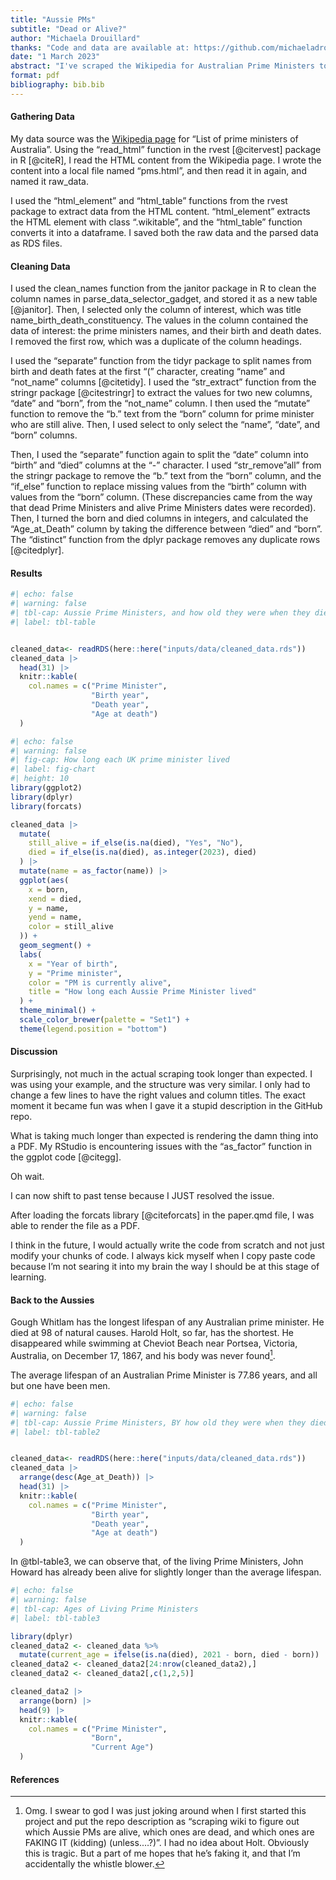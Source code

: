 ```yaml
---
title: "Aussie PMs"
subtitle: "Dead or Alive?"
author: "Michaela Drouillard"
thanks: "Code and data are available at: https://github.com/michaeladrouillard/AussiePMs_DeadOrAlive.git."
date: "1 March 2023"
abstract: "I've scraped the Wikipedia for Australian Prime Ministers to visualize their birth and death dates. This is for Tutorial 7."
format: pdf
bibliography: bib.bib
---
```


#### Gathering Data

My data source was the [Wikipedia page](https://en.wikipedia.org/wiki/List_of_prime_ministers_of_Australia) for "List of prime ministers of Australia". Using the "read_html" function in the rvest \[@citervest\] package in R [@citeR], I read the HTML content from the Wikipedia page. I wrote the content into a local file named "pms.html", and then read it in again, and named it raw_data.

I used the "html_element" and "html_table" functions from the rvest package to extract data from the HTML content. "html_element" extracts the HTML element with class ".wikitable", and the "html_table" function converts it into a dataframe. I saved both the raw data and the parsed data as RDS files.

#### Cleaning Data

I used the clean_names function from the janitor package in R to clean the column names in parse_data_selector_gadget, and stored it as a new table [@janitor]. Then, I selected only the column of interest, which was title name_birth_death_constituency. The values in the column contained the data of interest: the prime ministers names, and their birth and death dates. I removed the first row, which was a duplicate of the column headings.

I used the "separate" function from the tidyr package to split names from birth and death fates at the first "(" character, creating "name" and "not_name" columns [@citetidy]. I used the "str_extract" function from the stringr package [@citestringr] to extract the values for two new columns, "date" and "born", from the "not_name" column. I then used the "mutate" function to remove the "b." text from the "born" column for prime minister who are still alive. Then, I used select to only select the "name", "date", and "born" columns.

Then, I used the "separate" function again to split the "date" column into "birth" and "died" columns at the "-" character. I used "str_remove"all" from the stringr package to remove the "b." text from the "born" column, and the "if_else" function to replace missing values from the "birth" column with values from the "born" column. (These discrepancies came from the way that dead Prime Ministers and alive Prime Ministers dates were recorded). Then, I turned the born and died columns in integers, and calculated the "Age_at_Death" column by taking the difference between "died" and "born". The "distinct" function from the dplyr package removes any duplicate rows [@citedplyr].

#### Results

```r
#| echo: false
#| warning: false
#| tbl-cap: Aussie Prime Ministers, and how old they were when they died
#| label: tbl-table


cleaned_data<- readRDS(here::here("inputs/data/cleaned_data.rds"))
cleaned_data |>
  head(31) |>
  knitr::kable(
    col.names = c("Prime Minister", 
                  "Birth year", 
                  "Death year", 
                  "Age at death")
  )

```

```r
#| echo: false
#| warning: false
#| fig-cap: How long each UK prime minister lived
#| label: fig-chart
#| height: 10
library(ggplot2)
library(dplyr)
library(forcats)

cleaned_data |>
  mutate(
    still_alive = if_else(is.na(died), "Yes", "No"),
    died = if_else(is.na(died), as.integer(2023), died)
  ) |>
  mutate(name = as_factor(name)) |>
  ggplot(aes(
    x = born,
    xend = died,
    y = name,
    yend = name,
    color = still_alive
  )) +
  geom_segment() +
  labs(
    x = "Year of birth",
    y = "Prime minister",
    color = "PM is currently alive",
    title = "How long each Aussie Prime Minister lived"
  ) +
  theme_minimal() +
  scale_color_brewer(palette = "Set1") +
  theme(legend.position = "bottom")
```

#### Discussion

Surprisingly, not much in the actual scraping took longer than expected. I was using your example, and the structure was very similar. I only had to change a few lines to have the right values and column titles. The exact moment it became fun was when I gave it a stupid description in the GitHub repo.

What is taking much longer than expected is rendering the damn thing into a PDF. My RStudio is encountering issues with the "as_factor" function in the ggplot code [@citegg].

Oh wait.

I can now shift to past tense because I JUST resolved the issue.

After loading the forcats library [@citeforcats] in the paper.qmd file, I was able to render the file as a PDF.

I think in the future, I would actually write the code from scratch and not just modify your chunks of code. I always kick myself when I copy paste code because I'm not searing it into my brain the way I should be at this stage of learning.

#### Back to the Aussies

Gough Whitlam has the longest lifespan of any Australian prime minister. He died at 98 of natural causes. Harold Holt, so far, has the shortest. He disappeared while swimming at Cheviot Beach near Portsea, Victoria, Australia, on December 17, 1867, and his body was never found[^1].

[^1]: Omg. I swear to god I was just joking around when I first started this project and put the repo description as "scraping wiki to figure out which Aussie PMs are alive, which ones are dead, and which ones are FAKING IT (kidding) (unless\....?)". I had no idea about Holt. Obviously this is tragic. But a part of me hopes that he's faking it, and that I'm accidentally the whistle blower.

The average lifespan of an Australian Prime Minister is 77.86 years, and all but one have been men.

```r
#| echo: false
#| warning: false
#| tbl-cap: Aussie Prime Ministers, BY how old they were when they died
#| label: tbl-table2


cleaned_data<- readRDS(here::here("inputs/data/cleaned_data.rds"))
cleaned_data |>
  arrange(desc(Age_at_Death)) |>
  head(31) |>
  knitr::kable(
    col.names = c("Prime Minister", 
                  "Birth year", 
                  "Death year", 
                  "Age at death")
  )
```

In @tbl-table3, we can observe that, of the living Prime Ministers, John Howard has already been alive for slightly longer than the average lifespan.

```r
#| echo: false
#| warning: false
#| tbl-cap: Ages of Living Prime Ministers
#| label: tbl-table3

library(dplyr)
cleaned_data2 <- cleaned_data %>%
  mutate(current_age = ifelse(is.na(died), 2021 - born, died - born))
cleaned_data2 <- cleaned_data2[24:nrow(cleaned_data2),]
cleaned_data2 <- cleaned_data2[,c(1,2,5)]

cleaned_data2 |>
  arrange(born) |>
  head(9) |>
  knitr::kable(
    col.names = c("Prime Minister",
                  "Born",
                  "Current Age")
  )

```

#### References
::: {#refs}
:::
